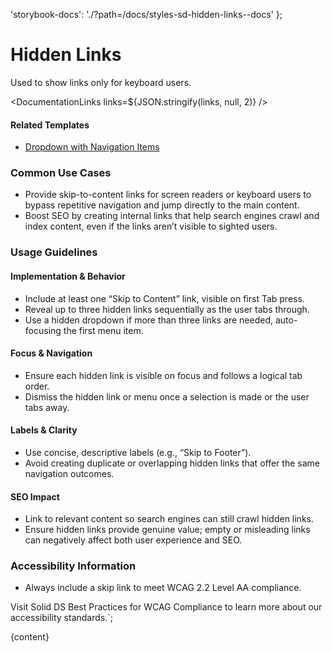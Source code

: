 

  'storybook-docs': './?path=/docs/styles-sd-hidden-links--docs'
};

# Hidden Links

Used to show links only for keyboard users.

<DefaultStory />

<DocumentationLinks links=${JSON.stringify(links, null, 2)} />

#### Related Templates

- [Dropdown with Navigation Items](./?path=/docs/templates-dropdown--docs#dropdown-with-navigation-items)

### Common Use Cases

- Provide skip-to-content links for screen readers or keyboard users to bypass repetitive navigation and jump directly to the main content.
- Boost SEO by creating internal links that help search engines crawl and index content, even if the links aren’t visible to sighted users.

### Usage Guidelines

#### Implementation & Behavior

- Include at least one “Skip to Content” link, visible on first Tab press.
- Reveal up to three hidden links sequentially as the user tabs through.
- Use a hidden dropdown if more than three links are needed, auto-focusing the first menu item.

#### Focus & Navigation

- Ensure each hidden link is visible on focus and follows a logical tab order.
- Dismiss the hidden link or menu once a selection is made or the user tabs away.

#### Labels & Clarity

- Use concise, descriptive labels (e.g., “Skip to Footer”).
- Avoid creating duplicate or overlapping hidden links that offer the same navigation outcomes.

#### SEO Impact

- Link to relevant content so search engines can still crawl hidden links.
- Ensure hidden links provide genuine value; empty or misleading links can negatively affect both user experience and SEO.

### Accessibility Information

- Always include a skip link to meet WCAG 2.2 Level AA compliance.

Visit <sd-link href="https://www.figma.com/design/YDktJcseQIIQbsuCpoKS4V/Component-Docs?node-id=10708-5011&t=Z1FxSGWkmXG5r5sw-4" target="_blank">Solid DS Best Practices for WCAG Compliance</sd-link> to learn more about our accessibility standards.`;

<Meta title="Styles/sd-hidden-links/Overview" />

<OverviewFormatter story={SdHiddenLinksStories.Default}>{content}</OverviewFormatter>
